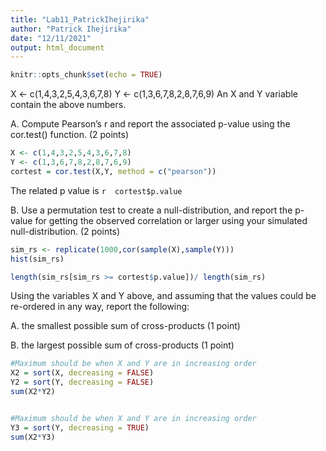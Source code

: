 ```yaml
---
title: "Lab11_PatrickIhejirika"
author: "Patrick Ihejirika"
date: "12/11/2021"
output: html_document
---
```


```r
knitr::opts_chunk$set(echo = TRUE)
```

X <- c(1,4,3,2,5,4,3,6,7,8)
Y <- c(1,3,6,7,8,2,8,7,6,9)
An X and Y variable contain the above numbers.

A. Compute Pearson’s r and report the associated p-value using the cor.test() function. (2 points)

```r
X <- c(1,4,3,2,5,4,3,6,7,8)
Y <- c(1,3,6,7,8,2,8,7,6,9)
cortest = cor.test(X,Y, method = c("pearson"))
```
The related p value is `r  cortest$p.value`

B. Use a permutation test to create a null-distribution, and report the p-value for getting the observed correlation or larger using your simulated null-distribution. (2 points)

```r
sim_rs <- replicate(1000,cor(sample(X),sample(Y)))
hist(sim_rs)

length(sim_rs[sim_rs >= cortest$p.value])/ length(sim_rs)
```

Using the variables X and Y above, and assuming that the values could be re-ordered in any way, report the following:

A. the smallest possible sum of cross-products (1 point)

B. the largest possible sum of cross-products (1 point)



```r
#Maximum should be when X and Y are in increasing order
X2 = sort(X, decreasing = FALSE)
Y2 = sort(Y, decreasing = FALSE)
sum(X2*Y2)


#Maximum should be when X and Y are in increasing order
Y3 = sort(Y, decreasing = TRUE)
sum(X2*Y3)
```







